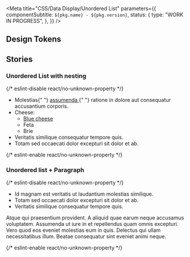 
<Meta
  title="CSS/Data Display/Unordered List"
  parameters={{
    componentSubtitle: `${pkg.name} - ${pkg.version}`,
    status: {
      type: "WORK IN PROGRESS",
    },
  }}
/>

<Description markdown={readme} />

## Design Tokens

<DesignTokenDocBlock categoryName="Unordered List" viewType="table" />

## Stories

### Unordered List with nesting

<Canvas>
  {/* eslint-disable react/no-unknown-property */}
  <Story name="Unordered list">
    <ul class="denhaag-unordered-list">
      <li>
        Molestias{" "}
        <a href="https://www.denhaag.nl" class="denhaag-link">
          <span class="denhaag-link__label">assumenda</span>
        </a>{" "}
        ratione in dolore aut consequatur accusantium corporis.
      </li>
      <li>
        Cheese:
        <ul class="denhaag-unordered-list denhaag-unordered-list--lower-alpha">
          <li>
            <a href="https://www.denhaag.nl" class="denhaag-link">
              <span class="denhaag-link__label">Blue cheese</span>
            </a>
          </li>
          <li>Feta</li>
          <li>Brie</li>
        </ul>
      </li>
      <li>Veritatis similique consequatur tempore quis.</li>
      <li>Totam sed occaecati dolor excepturi sit dolor et ab.</li>
    </ul>
  </Story>
  {/* eslint-enable react/no-unknown-property */}
</Canvas>

### Unordered list + Paragraph

<Canvas>
  {/* eslint-disable react/no-unknown-property */}
  <Story name="Unordered list + Paragraph">
    <ul class="denhaag-unordered-list">
      <li>Id magnam est veritatis ut laudantium molestias similique.</li>
      <li>Totam sed occaecati dolor excepturi sit dolor et ab.</li>
      <li>Veritatis similique consequatur tempore quis.</li>
    </ul>
    <p class="utrecht-paragraph">
      Atque qui praesentium provident. A aliquid quae earum neque accusamus voluptatem. Assumenda ut iure in et
      repellendus quam omnis excepturi. Vero quod eos eveniet molestias eum in quis. Delectus qui ullam necessitatibus
      illum. Beatae consequatur sint eveniet animi neque.
    </p>
  </Story>
  {/* eslint-enable react/no-unknown-property */}
</Canvas>
